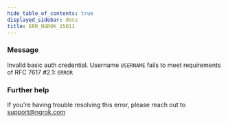 ```yaml
---
hide_table_of_contents: true
displayed_sidebar: docs
title: ERR_NGROK_15011
---
```


### Message

Invalid basic auth credential. Username `USERNAME` fails to meet requirements of RFC 7617 #2.1: `ERROR`

<ErrorDetails />

### Further help

If you're having trouble resolving this error, please reach out to [support@ngrok.com](mailto:support@ngrok.com?subject=Help%20with%20ERR_NGROK_15011)
